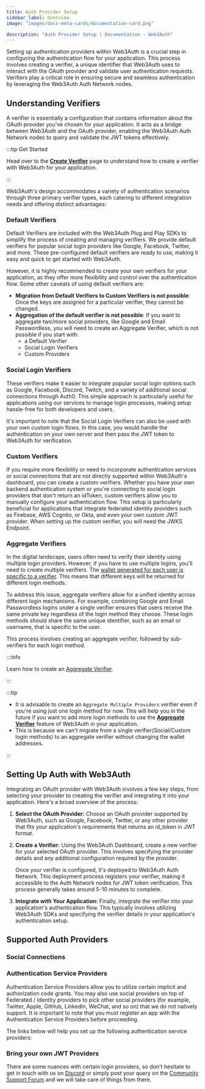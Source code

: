 ```yaml
---
title: Auth Provider Setup
sidebar_label: Overview
image: "images/docs-meta-cards/documentation-card.png"

description: "Auth Provider Setup | Documentation - Web3Auth"
---
```



Setting up authentication providers within Web3Auth is a crucial step in configuring the
authentication flow for your application. This process involves creating a verifier, a unique
identifier that Web3Auth uses to interact with the OAuth provider and validate user authentication
requests. Verifiers play a critical role in ensuring secure and seamless authentication by
leveraging the Web3Auth Auth Network nodes.

## Understanding Verifiers

A verifier is essentially a configuration that contains information about the OAuth provider you've
chosen for your application. It acts as a bridge between Web3Auth and the OAuth provider, enabling
the Web3Auth Auth Network nodes to query and validate the JWT tokens effectively.

:::tip Get Started

Head over to the [**Create Verifier**](./verifiers.mdx) page to understand how to create a verifier
with Web3Auth for your application.

:::

Web3Auth's design accommodates a variety of authentication scenarios through three primary verifier
types, each catering to different integration needs and offering distinct advantages:

### Default Verifiers

Default Verifiers are included with the Web3Auth Plug and Play SDKs to simplify the process of
creating and managing verifiers. We provide default verifiers for popular social login providers
like Google, Facebook, Twitter, and more. These pre-configured default verifiers are ready to use,
making it easy and quick to get started with Web3Auth.

However, it is highly recommended to create your own verifiers for your application, as they offer
more flexibility and control over the authentication flow. Some other caveats of using default
verifiers are:

- **Migration from Default Verifiers to Custom Verifiers is not possible**: Once the keys are
  assigned for a particular verifier, they cannot be changed.
- **Aggregation of the default verifier is not possible**: If you want to aggregate two/more social
  providers, like Google and Email Passwordless, you will need to create an Aggregate Verifier,
  which is not possible if you start with:
  - a Default Verifier
  - Social Login Verifiers
  - Custom Providers

### Social Login Verifiers

These verifiers make it easier to integrate popular social login options such as Google, Facebook,
Discord, Twitch, and a variety of additional social connections through Auth0. This simple approach
is particularly useful for applications using our services to manage login processes, making setup
hassle-free for both developers and users.

It's important to note that the Social Login Verifiers can also be used with your own custom login
flows. In this case, you would handle the authentication on your own server and then pass the JWT
token to Web3Auth for verification.

### Custom Verifiers

If you require more flexibility or need to incorporate authentication services or social connections
that are not directly supported within Web3Auth's dashboard, you can create a custom verifiers.
Whether you have your own backend authentication system or you're connecting to social login
providers that don't return an idToken, custom verifiers allow you to manually configure your
authentication flow. This setup is particularly beneficial for applications that integrate federated
identity providers such as Firebase, AWS Cognito, or Okta, and even your own custom JWT provider.
When setting up the custom verifier, you will need the JWKS Endpoint.

### Aggregate Verifiers

In the digital landscape, users often need to verify their identity using multiple login providers.
However, if you have to use multiple logins, you'll need to create multiple verifiers. The
[wallet generated for each user is specific to a verifier](/troubleshooting/different-private-key#verifier).
This means that different keys will be returned for different login methods.

To address this issue, aggregate verifiers allow for a unified identity across different login
mechanisms. For example, combining Google and Email Passwordless logins under a single verifier
ensures that users receive the same private key regardless of the login method they choose. These
login methods should share the same unique identifier, such as an email or username, that is
specific to the user.

This process involves creating an aggregate verifier, followed by sub-verifiers for each login
method.

:::info

Learn how to create an [Aggregate Verifier](/auth-provider-setup/aggregate-verifier).

:::

:::tip

- It is advisable to create an `Aggregate Multiple Providers` verifier even if you're using just one
  login method for now. This will help you in the future if you want to add more login methods to
  use the [**Aggregate Verifier**](/auth-provider-setup/aggregate-verifier) feature of Web3Auth in
  your application.
- This is because we can't migrate from a single verifier(Social/Custom login methods) to an
  aggregate verifier without changing the wallet addresses.

:::

## Setting Up Auth with Web3Auth

Integrating an OAuth provider with Web3Auth involves a few key steps, from selecting your provider
to creating the verifier and integrating it into your application. Here's a broad overview of the
process:

1. **Select the OAuth Provider:** Choose an OAuth provider supported by Web3Auth, such as Google,
   Facebook, Twitter, or any other provider that fits your application's requirements that returns
   an id_token in JWT format.

2. **Create a Verifier:** Using the Web3Auth Dashboard, create a new verifier for your selected
   OAuth provider. This involves specifying the provider details and any additional configuration
   required by the provider.

   Once your verifier is configured, it's deployed to Web3Auth Auth Network. This deployment process
   registers your verifier, making it accessible to the Auth Network nodes for JWT token
   verification. This process generally takes around 5-10 minutes to complete.

3. **Integrate with Your Application:** Finally, integrate the verifier into your application's
   authentication flow. This typically involves utilizing Web3Auth SDKs and specifying the verifier
   details in your application's authentication setup.

## Supported Auth Providers

### Social Connections

<SocialTiles />

### Authentication Service Providers

Authentication Service Providers allow you to utilize certain implicit and authorization code
grants. You may also use social providers on top of Federated / Identity providers to pick other
social providers (for example, Twitter, Apple, GitHub, LinkedIn, WeChat, and so on) that we do not
natively support. It is important to note that you must register an app with the Authentication
Service Providers before proceeding.

The links below will help you set up the following authentication service providers:

<FederatedTiles />

### Bring your own JWT Providers

<BYOCustomJWTTiles />

There are some nuances with certain login providers, so don't hesitate to get in touch with us on
[Discord](https://discord.gg/web3auth) or simply post your query on the
[Community Support Forum](https://web3auth.io/community/c/feature-request/14) and we will take care
of things from there.
